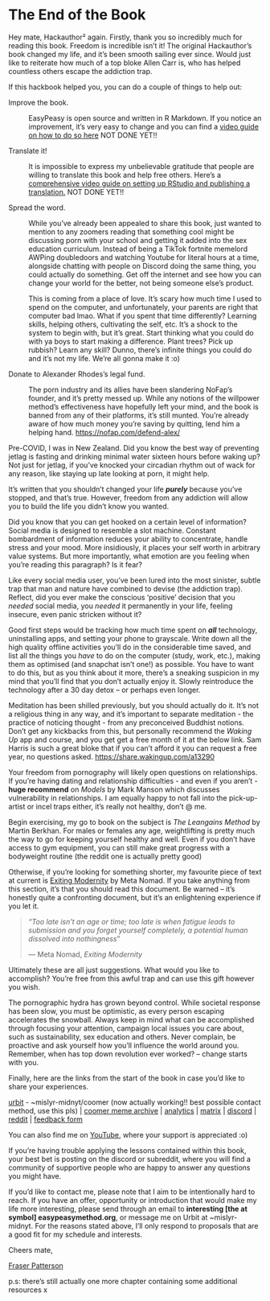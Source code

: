 # The End of the Book

Hey mate, Hackauthor² again. Firstly, thank you so incredibly much for reading this book. Freedom is incredible isn't it! The original Hackauthor's book changed my life, and it's been smooth sailing ever since. Would just like to reiterate how much of a top bloke Allen Carr is, who has helped countless others escape the addiction trap.

If this hackbook helped you, you can do a couple of things to help out:

Improve the book.

:   EasyPeasy is open source and written in R Markdown. If you notice an improvement, it's very easy to change and you can find a [video guide on how to do so here]() NOT DONE YET!!

Translate it!

:   It is impossible to express my unbelievable gratitude that people are willing to translate this book and help free others. Here's a [comprehensive video guide on setting up RStudio and publishing a translation.]() NOT DONE YET!!

Spread the word.
:   While you've already been appealed to share this book, just wanted to mention to any zoomers reading that something cool might be discussing porn with your school and getting it added into the sex education curriculum. Instead of being a TikTok fortnite memelord AWPing doubledoors and watching Youtube for literal hours at a time, alongside chatting with people on Discord doing the same thing, you could actually do something. Get off the internet and see how you can change your world for the better, not being someone else's product.

    This is coming from a place of love. It's scary how much time I used to spend on the computer, and unfortunately, your parents are right that computer bad lmao. What if you spent that time differently? Learning skills, helping others, cultivating the self, etc. It's a shock to the system to begin with, but it's great. Start thinking what you could do with ya boys to start making a difference. Plant trees? Pick up rubbish? Learn any skill? Dunno, there's infinite things you could do and it's not my life. We're all gonna make it :o)

Donate to Alexander Rhodes's legal fund.

:   The porn industry and its allies have been slandering NoFap's founder, and it's pretty messed up. While any notions of the willpower method's effectiveness have hopefully left your mind, and the book is banned from any of their platforms, it's still munted. You're already aware of how much money you're saving by quitting, lend him a helping hand. <https://nofap.com/defend-alex/>

Pre-COVID, I was in New Zealand. Did you know the best way of preventing jetlag is fasting and drinking minimal water sixteen hours before waking up? Not just for jetlag, if you've knocked your circadian rhythm out of wack for any reason, like staying up late looking at porn, it might help.

It's written that you shouldn't changed your life ***purely*** because you've stopped, and that's true. However, freedom from any addiction will allow you to build the life you didn't know you wanted.

Did you know that you can get hooked on a certain level of information? Social media is designed to resemble a slot machine. Constant bombardment of information reduces your ability to concentrate, handle stress and your mood. More insidiously, it places your self worth in arbitrary value systems. But more importantly, what emotion are you feeling when you're reading this paragraph? Is it fear?

Like every social media user, you've been lured into the most sinister, subtle trap that man and nature have combined to devise (the addiction trap). Reflect, did you ever make the conscious 'positive' decision that you *needed* social media, you *needed* it permanently in your life, feeling insecure, even panic stricken without it?

Good first steps would be tracking how much time spent on ***all*** technology, uninstalling apps, and setting your phone to grayscale. Write down all the high quality offline activities you'll do in the considerable time saved, and list all the things you *have* to do on the computer (study, work, etc.), making them as optimised (and snapchat isn't one!) as possible. You have to want to do this, but as you think about it more, there's a sneaking suspicion in my mind that you'll find that you don't actually enjoy it. Slowly reintroduce the technology after a 30 day detox -- or perhaps even longer.

Meditation has been shilled previously, but you should actually do it. It's not a religious thing in any way, and it's important to separate meditation - the practice of noticing thought - from any preconceived Buddhist notions.
Don't get any kickbacks from this, but personally recommend the *Waking Up* app and course, and you get get a free month of it at the below link. Sam Harris is such a great bloke that if you can't afford it you can request a free year, no questions asked.
<https://share.wakingup.com/a13290>

Your freedom from pornography will likely open questions on relationships. If you're having dating and relationship difficulties - and even if you aren't - **huge recommend** on *Models* by Mark Manson which discusses vulnerability in relationships. I am equally happy to not fall into the pick-up-artist or incel traps either, it's really not healthy, don't @ me.

Begin exercising, my go to book on the subject is *The Leangains Method* by Martin Berkhan. For males or females any age, weightlifting is pretty much the way to go for keeping yourself healthy and well. Even if you don't have access to gym equipment, you can still make great progress with a bodyweight routine (the reddit one is actually pretty good)

Otherwise, if you're looking for something shorter, my favourite piece of text at current is [Exiting Modernity](https://www.meta-nomad.net/exiting-modernity/) by Meta Nomad. If you take anything from this section, it's that you should read this document. Be warned -- it's honestly quite a confronting document, but it's an enlightening experience if you let it.

> *"Too late isn't an age or time; too late is when fatigue leads to submission and you forget yourself completely, a potential human dissolved into nothingness*"
>
> --- Meta Nomad, *Exiting Modernity*

Ultimately these are all just suggestions. What would you like to accomplish? You're free from this awful trap and can use this gift however you wish.

The pornographic hydra has grown beyond control. While societal response has been slow, you must be optimistic, as every person escaping accelerates the snowball. Always keep in mind what can be accomplished through focusing your attention, campaign local issues you care about, such as sustainability, sex education and others. Never complain, be proactive and ask yourself how you'll influence the world around you. Remember, when has top down revolution ever worked? -- change starts with you.

Finally, here are the links from the start of the book in case you'd like to share your experiences.

[urbit](https://urbit.org) - ~mislyr-midnyt/coomer (now actually working!! best possible contact method, use this pls) | [coomer meme archive](https://coomer.org) | [analytics](https://plausible.io/easypeasymethod.org) | [matrix](https://matrix.to/#/!xmJZznbJXuwzEGSEti:matrix.org?via=matrix.org) | [discord](https://discord.com/invite/bCXEnf9) | [reddit](https://reddit.com/r/pmohackbook) | [feedback form](https://forms.gle/p7cTxowaNpKqgi5Z7)

You can also find me on [YouTube](https://www.youtube.com/channel/UChMZhvS7eV-WoLDu_mRjEEw), where your support is appreciated :o)

If you're having trouble applying the lessons contained within this book, your best bet is posting on the discord or subreddit, where you will find a community of supportive people who are happy to answer any questions you might have.

If you'd like to contact me, please note that I aim to be intentionally hard to reach. If you have an offer, opportunity or introduction that would make my life more interesting, please send through an email to **interesting [the at symbol] easypeasymethod.org**, or message me on Urbit at ~mislyr-midnyt. For the reasons stated above, I'll only respond to proposals that are a good fit for my schedule and interests.

Cheers mate,

[Fraser Patterson](https://snug.gy)

p.s: there's still actually one more chapter containing some additional resources x
